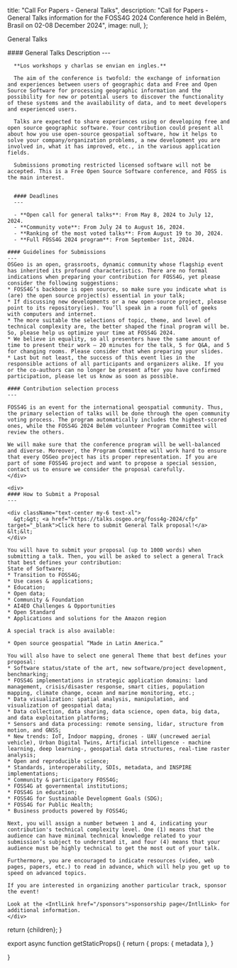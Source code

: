 
  title: "Call For Papers - General Talks",
  description: "Call for Papers - General Talks information for the FOSS4G 2024 Conference held in Belém, Brasil on 02-08 December 2024",
  image: null,
};

<Heading color="orange" bubble>General Talks</Heading>


<div className="grid space-y-4 mt-4">
  <div className="grid md:grid-cols-2 gap-4">  
    <div className="">
      #### General Talks Description
      ---

      **Los workshops y charlas se envian en ingles.**

      The aim of the conference is twofold: the exchange of information and experiences between users of geographic data and Free and Open Source Software for processing geographic information and the possibility for new or potential users to discover the functionality of these systems and the availability of data, and to meet developers and experienced users.

      Talks are expected to share experiences using or developing free and open source geographic software. Your contribution could present all about how you use open-source geospatial software, how it helps to solve your company/organization problems, a new development you are involved in, what it has improved, etc., in the various application fields.

      Submissions promoting restricted licensed software will not be accepted. This is a Free Open Source Software conference, and FOSS is the main interest.


      #### Deadlines
      ---

      - **Open call for general talks**: From May 8, 2024 to July 12, 2024.
      - **Community vote**: From July 24 to August 16, 2024.
      - **Ranking of the most voted talks**: From August 19 to 30, 2024.
      - **Full FOSS4G 2024 program**: From September 1st, 2024.

    #### Guidelines for Submissions
    ---
    OSGeo is an open, grassroots, dynamic community whose flagship event has inherited its profound characteristics. There are no formal indications when preparing your contribution for FOSS4G, yet please consider the following suggestions:
    * FOSS4G’s backbone is open source, so make sure you indicate what is (are) the open source project(s) essential in your talk;
    * If discussing new developments or a new open-source project, please point to its repository(ies). You’ll speak in a room full of geeks with computers and internet.
    * The more suitable the selections of topic, theme, and level of technical complexity are, the better shaped the final program will be. So, please help us optimize your time at FOSS4G 2024.
    * We believe in equality, so all presenters have the same amount of time to present their work – 20 minutes for the talk, 5 for Q&A, and 5 for changing rooms. Please consider that when preparing your slides.
    * Last but not least, the success of this event lies in the responsible actions of all participants and organizers alike. If you or the co-authors can no longer be present after you have confirmed participation, please let us know as soon as possible.

    #### Contribution selection process
    ---

    FOSS4G is an event for the international geospatial community. Thus, the primary selection of talks will be done through the open community voting process. The program automatically includes the highest-scored ones, while the FOSS4G 2024 Belém volunteer Program Committee will review the others.

    We will make sure that the conference program will be well-balanced and diverse. Moreover, the Program Committee will work hard to ensure that every OSGeo project has its proper representation. If you are part of some FOSS4G project and want to propose a special session, contact us to ensure we consider the proposal carefully.
    </div>

    <div>
    #### How to Submit a Proposal
    ---

    <div className="text-center my-6 text-xl">
      &gt;&gt; <a href="https://talks.osgeo.org/foss4g-2024/cfp" target="_blank">Click here to submit General Talk proposal!</a> &lt;&lt;
    </div>

    You will have to submit your proposal (up to 1000 words) when submitting a talk. Then, you will be asked to select a general Track that best defines your contribution:
    State of Software;
    * Transition to FOSS4G;
    * Use cases & applications;
    * Education;
    * Open data;
    * Community & Foundation
    * AI4EO Challenges & Opportunities
    * Open Standard
    * Applications and solutions for the Amazon region

    A special track is also available:

    * Open source geospatial “Made in Latin America.”

    You will also have to select one general Theme that best defines your proposal:
    * Software status/state of the art, new software/project development, benchmarking;
    * FOSS4G implementations in strategic application domains: land management, crisis/disaster response, smart cities, population mapping, climate change, ocean and marine monitoring, etc.;
    * Data visualization: spatial analysis, manipulation, and visualization of geospatial data;
    * Data collection, data sharing, data science, open data, big data, and data exploitation platforms;
    * Sensors and data processing: remote sensing, lidar, structure from motion, and GNSS;
    * New trends: IoT, Indoor mapping, drones - UAV (uncrewed aerial vehicle), Urban Digital Twins, Artificial intelligence - machine learning, deep learning-, geospatial data structures, real-time raster analysis;
    * Open and reproducible science;
    * Standards, interoperability, SDIs, metadata, and INSPIRE implementations;
    * Community & participatory FOSS4G;
    * FOSS4G at governmental institutions;
    * FOSS4G in education;
    * FOSS4G for Sustainable Development Goals (SDG);
    * FOSS4G for Public Health;
    * Business products powered by FOSS4G;

    Next, you will assign a number between 1 and 4, indicating your contribution's technical complexity level. One (1) means that the audience can have minimal technical knowledge related to your submission’s subject to understand it, and four (4) means that your audience must be highly technical to get the most out of your talk.

    Furthermore, you are encouraged to indicate resources (video, web pages, papers, etc.) to read in advance, which will help you get up to speed on advanced topics.

    If you are interested in organizing another particular track, sponsor the event!

    Look at the <IntlLink href="/sponsors">sponsorship page</IntlLink> for additional information.
    </div>
  </div>
</div>


  return <MdxLayout metadata={metadata}>{children}</MdxLayout>;
}

export async function getStaticProps() {
  return {
    props: {
      metadata
    },
  }

}
